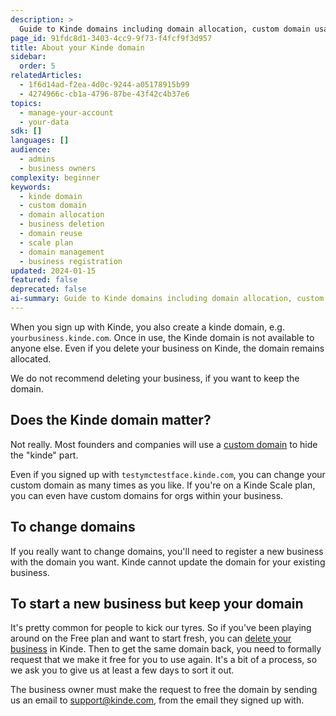 ```yaml
---
description: >
  Guide to Kinde domains including domain allocation, custom domain usage, and domain management when deleting or recreating businesses.
page_id: 91fdc8d1-3403-4cc9-9f73-f4fcf9f3d957
title: About your Kinde domain
sidebar:
  order: 5
relatedArticles:
  - 1f6d14ad-f2ea-4d0c-9244-a05178915b99
  - 4274966c-cb1a-4796-87be-43f42c4b37e6
topics:
  - manage-your-account
  - your-data
sdk: []
languages: []
audience:
  - admins
  - business owners
complexity: beginner
keywords:
  - kinde domain
  - custom domain
  - domain allocation
  - business deletion
  - domain reuse
  - scale plan
  - domain management
  - business registration
updated: 2024-01-15
featured: false
deprecated: false
ai-summary: Guide to Kinde domains including domain allocation, custom domain usage, and domain management when deleting or recreating businesses.
---
```


When you sign up with Kinde, you also create a kinde domain, e.g. `yourbusiness.kinde.com`. Once in use, the Kinde domain is not available to anyone else. Even if you delete your business on Kinde, the domain remains allocated. 

We do not recommend deleting your business, if you want to keep the domain.

## Does the Kinde domain matter?

Not really. Most founders and companies will use a [custom domain](/build/domains/pointing-your-domain/) to hide the "kinde" part. 

Even if you signed up with `testymctestface.kinde.com`, you can change your custom domain as many times as you like. If you're on a Kinde Scale plan, you can even have custom domains for orgs within your business.

## To change domains

If you really want to change domains, you'll need to register a new business with the domain you want. Kinde cannot update the domain for your existing business. 

## To start a new business but keep your domain

It's pretty common for people to kick our tyres. So if you've been playing around on the Free plan and want to start fresh, you can [delete your business](/manage-your-account/your-data/delete-business/) in Kinde. Then to get the same domain back, you need to formally request that we make it free for you to use again. It's a bit of a process, so we ask you to give us at least a few days to sort it out. 

The business owner must make the request to free the domain by sending us an email to support@kinde.com, from the email they signed up with.



